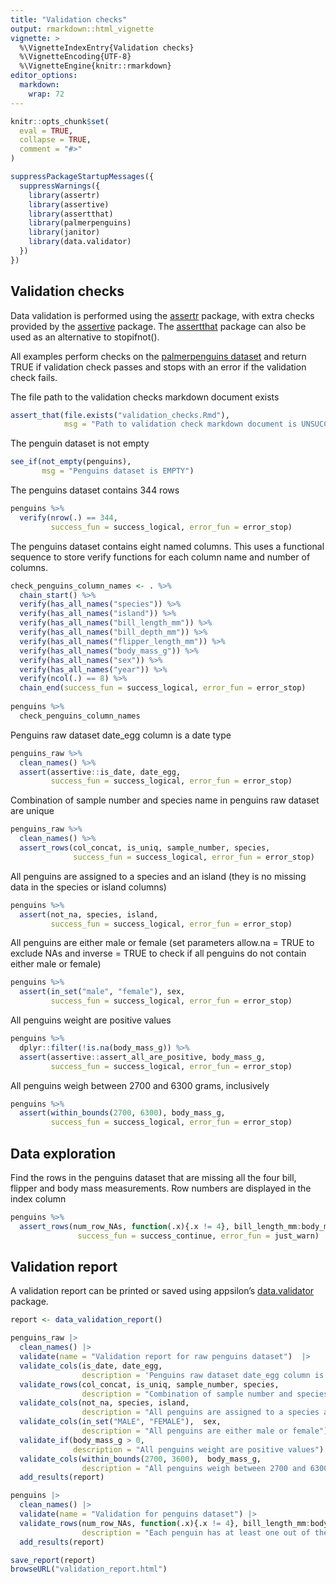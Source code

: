 ```yaml
---
title: "Validation checks"
output: rmarkdown::html_vignette
vignette: >
  %\VignetteIndexEntry{Validation checks}
  %\VignetteEncoding{UTF-8}
  %\VignetteEngine{knitr::rmarkdown}
editor_options: 
  markdown: 
    wrap: 72
---
```


```r
knitr::opts_chunk$set(
  eval = TRUE,
  collapse = TRUE,
  comment = "#>"
)
```

```r
suppressPackageStartupMessages({
  suppressWarnings({
    library(assertr)
    library(assertive)
    library(assertthat)
    library(palmerpenguins)
    library(janitor)
    library(data.validator)
  })
})
```

## Validation checks

Data validation is performed using the
[assertr](https://cran.r-project.org/web/packages/assertr/vignettes/assertr.html)
package, with extra checks provided by the
[assertive](https://cran.r-project.org/web/packages/assertive/vignettes/checklists.html)
package. The [assertthat](https://github.com/hadley/assertthat) package
can also be used as an alternative to stopifnot().

All examples perform checks on the [palmerpenguins
dataset](https://allisonhorst.github.io/palmerpenguins/articles/intro.html)
and return TRUE if validation check passes and stops with an error if
the validation check fails.

The file path to the validation checks markdown document exists

```r
assert_that(file.exists("validation_checks.Rmd"), 
            msg = "Path to validation check markdown document is UNSUCCESSFUL")
```

The penguin dataset is not empty

```r
see_if(not_empty(penguins), 
       msg = "Penguins dataset is EMPTY")
```

The penguins dataset contains 344 rows

```r
penguins %>% 
  verify(nrow(.) == 344,
         success_fun = success_logical, error_fun = error_stop)
```

The penguins dataset contains eight named columns. This uses a
functional sequence to store verify functions for each column name and
number of columns.

```r
check_penguins_column_names <- . %>% 
  chain_start() %>% 
  verify(has_all_names("species")) %>%
  verify(has_all_names("island")) %>%
  verify(has_all_names("bill_length_mm")) %>%
  verify(has_all_names("bill_depth_mm")) %>%
  verify(has_all_names("flipper_length_mm")) %>%
  verify(has_all_names("body_mass_g")) %>%
  verify(has_all_names("sex")) %>%
  verify(has_all_names("year")) %>%
  verify(ncol(.) == 8) %>% 
  chain_end(success_fun = success_logical, error_fun = error_stop)
  
penguins %>% 
  check_penguins_column_names
```

Penguins raw dataset date_egg column is a date type

```r
penguins_raw %>% 
  clean_names() %>% 
  assert(assertive::is_date, date_egg,
         success_fun = success_logical, error_fun = error_stop)
```

Combination of sample number and species name in penguins raw dataset
are unique

```r
penguins_raw %>% 
  clean_names() %>%  
  assert_rows(col_concat, is_uniq, sample_number, species,
              success_fun = success_logical, error_fun = error_stop)
```

All penguins are assigned to a species and an island (they is no missing
data in the species or island columns)

```r
penguins %>% 
  assert(not_na, species, island,  
         success_fun = success_logical, error_fun = error_stop)
```

All penguins are either male or female (set parameters allow.na = TRUE
to exclude NAs and inverse = TRUE to check if all penguins do not
contain either male or female)

```r
penguins %>% 
  assert(in_set("male", "female"), sex,
         success_fun = success_logical, error_fun = error_stop)
```

All penguins weight are positive values

```r
penguins %>% 
  dplyr::filter(!is.na(body_mass_g)) %>% 
  assert(assertive::assert_all_are_positive, body_mass_g,
         success_fun = success_logical, error_fun = error_stop)
```

All penguins weigh between 2700 and 6300 grams, inclusively

```r
penguins %>% 
  assert(within_bounds(2700, 6300), body_mass_g,
         success_fun = success_logical, error_fun = error_stop)
```

## Data exploration

Find the rows in the penguins dataset that are missing all the four
bill, flipper and body mass measurements. Row numbers are displayed in
the index column

```r
penguins %>% 
  assert_rows(num_row_NAs, function(.x){.x != 4}, bill_length_mm:body_mass_g,
               success_fun = success_continue, error_fun = just_warn)

```

## Validation report

A validation report can be printed or saved using appsilon's
[data.validator](https://appsilon.github.io/data.validator/index.html)
package.

```r
report <- data_validation_report()
```

```r
penguins_raw |> 
  clean_names() |> 
  validate(name = "Validation report for raw penguins dataset")  |> 
  validate_cols(is_date, date_egg, 
                description = 'Penguins raw dataset date_egg column is a date type')  |> 
  validate_rows(col_concat, is_uniq, sample_number, species, 
                description = "Combination of sample number and species name in penguins raw dataset are unique") |> 
  validate_cols(not_na, species, island, 
                description = "All penguins are assigned to a species and an island (they is no missing data in the species or island columns)") |> 
  validate_cols(in_set("MALE", "FEMALE"),  sex,
                description = "All penguins are either male or female") |> 
  validate_if(body_mass_g > 0,
              description = "All penguins weight are positive values") |>
  validate_cols(within_bounds(2700, 3600),  body_mass_g,
                description = "All penguins weigh between 2700 and 6300 grams inclusively") |> 
  add_results(report)

penguins |> 
  clean_names() |> 
  validate(name = "Validation for penguins dataset") |> 
  validate_rows(num_row_NAs, function(.x){.x != 4}, bill_length_mm:body_mass_g,
                description = "Each penguin has at least one out of the four bill, flipper and body mass measurements") |> 
  add_results(report)
```

```r
save_report(report)
browseURL("validation_report.html")
```
